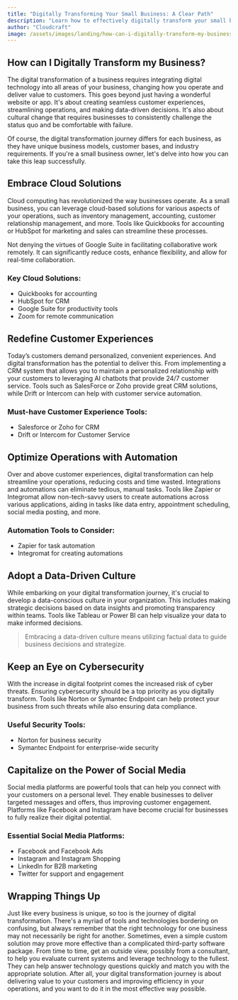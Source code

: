 ```yaml
---
title: "Digitally Transforming Your Small Business: A Clear Path"
description: "Learn how to effectively digitally transform your small business for maximum impact"
author: "Cloudcraft"
image: /assets/images/landing/how-can-i-digitally-transform-my-business.jpg
---
```


## How can I Digitally Transform my Business?

The digital transformation of a business requires integrating digital technology into all areas of your business, changing how you operate and deliver value to customers. This goes beyond just having a wonderful website or app. It's about creating seamless customer experiences, streamlining operations, and making data-driven decisions. It's also about cultural change that requires businesses to consistently challenge the status quo and be comfortable with failure. 

Of course, the digital transformation journey differs for each business, as they have unique business models, customer bases, and industry requirements. If you're a small business owner, let's delve into how you can take this leap successfully.

<ServicesBlurb />

## Embrace Cloud Solutions

Cloud computing has revolutionized the way businesses operate. As a small business, you can leverage cloud-based solutions for various aspects of your operations, such as inventory management, accounting, customer relationship management, and more. Tools like Quickbooks for accounting or HubSpot for marketing and sales can streamline these processes.

Not denying the virtues of Google Suite in facilitating collaborative work remotely. It can significantly reduce costs, enhance flexibility, and allow for real-time collaboration.

### Key Cloud Solutions:

 * Quickbooks for accounting
 * HubSpot for CRM
 * Google Suite for productivity tools
 * Zoom for remote communication

## Redefine Customer Experiences 

Today’s customers demand personalized, convenient experiences. And digital transformation has the potential to deliver this. From implementing a CRM system that allows you to maintain a personalized relationship with your customers to leveraging AI chatbots that provide 24/7 customer service. Tools such as SalesForce or Zoho provide great CRM solutions, while Drift or Intercom can help with customer service automation.

### Must-have Customer Experience Tools:

 * Salesforce or Zoho for CRM
 * Drift or Intercom for Customer Service

## Optimize Operations with Automation

Over and above customer experiences, digital transformation can help streamline your operations, reducing costs and time wasted. Integrations and automations can eliminate tedious, manual tasks. Tools like Zapier or Integromat allow non-tech-savvy users to create automations across various applications, aiding in tasks like data entry, appointment scheduling, social media posting, and more.

### Automation Tools to Consider:

 * Zapier for task automation
 * Integromat for creating automations

<GetStartedBlurb />

## Adopt a Data-Driven Culture 

While embarking on your digital transformation journey, it's crucial to develop a data-conscious culture in your organization. This includes making strategic decisions based on data insights and promoting transparency within teams. Tools like Tableau or Power BI can help visualize your data to make informed decisions.

<blockquote> Embracing a data-driven culture means utilizing factual data to guide business decisions and strategize. </blockquote>

## Keep an Eye on Cybersecurity 

With the increase in digital footprint comes the increased risk of cyber threats. Ensuring cybersecurity should be a top priority as you digitally transform. Tools like Norton or Symantec Endpoint can help protect your business from such threats while also ensuring data compliance.

### Useful Security Tools:

 * Norton for business security
 * Symantec Endpoint for enterprise-wide security

## Capitalize on the Power of Social Media 

Social media platforms are powerful tools that can help you connect with your customers on a personal level. They enable businesses to deliver targeted messages and offers, thus improving customer engagement. Platforms like Facebook and Instagram have become crucial for businesses to fully realize their digital potential.

### Essential Social Media Platforms:

 * Facebook and Facebook Ads
 * Instagram and Instagram Shopping
 * LinkedIn for B2B marketing
 * Twitter for support and engagement

## Wrapping Things Up

Just like every business is unique, so too is the journey of digital transformation. There's a myriad of tools and technologies bordering on confusing, but always remember that the right technology for one business may not necessarily be right for another. Sometimes, even a simple custom solution may prove more effective than a complicated third-party software package. From time to time, get an outside view, possibly from a consultant, to help you evaluate current systems and leverage technology to the fullest. They can help answer technology questions quickly and match you with the appropriate solution. After all, your digital transformation journey is about delivering value to your customers and improving efficiency in your operations, and you want to do it in the most effective way possible.